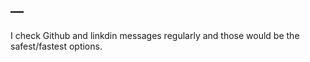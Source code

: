 ---
---

<link rel="stylesheet" href="styles.css" type="text/css">

I check Github and linkdin messages regularly and those would be the safest/fastest options. 
